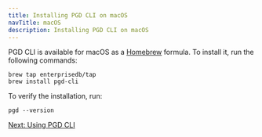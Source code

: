 ```yaml
---
title: Installing PGD CLI on macOS
navTitle: macOS
description: Installing PGD CLI on macOS
---
```


PGD CLI is available for macOS as a [Homebrew](https://brew.sh/) formula. To install it, run the following commands:

```shell
brew tap enterprisedb/tap
brew install pgd-cli
```

To verify the installation, run:

```shell
pgd --version
```

[Next: Using PGD CLI](../using_cli)
